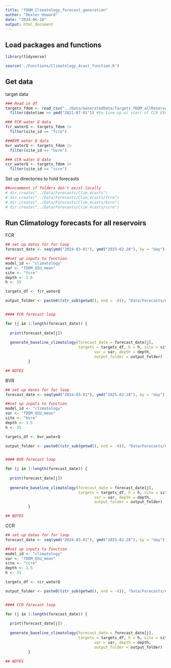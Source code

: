 ```yaml
---
title: "fDOM_Climatology_forecast_generation"
author: "Dexter Howard"
date: "2024-06-28"
output: html_document
---
```



## Load packages and functions 

```r
library(tidyverse)

source('./Functions/Climatology_4cast_function.R')

```


## Get data 

target data 
```r
### Read in df 
targets_fdom <- read_csv("../Data/GeneratedData/Targets_fDOM_allReservoirs.csv") %>% 
  filter(datetime >= ymd("2021-07-01")) #to line up w/ start of CCR EXO deployement so all reservoirs have same training

### FCR water Q data
fcr_waterQ <- targets_fdom |>
  filter(site_id == "fcre")

###BVR water Q data
bvr_waterQ <- targets_fdom |>
  filter(site_id == "bvre")

### CCR water Q data
ccr_waterQ <- targets_fdom |>
  filter(site_id == "ccre")


```


Set up directories to hold forecasts

```r
##uncomment if folders don't exist locally
# dir.create("../Data/Forecasts/Clim_4casts")
# dir.create("../Data/Forecasts/Clim_4casts/fcre")
# dir.create("../Data/Forecasts/Clim_4casts/bvre")
# dir.create("../Data/Forecasts/Clim_4casts/ccre")

```


## Run Climatology forecasts for all reservoirs

FCR
```r
## set up dates for for loop
forecast_date <- seq(ymd("2024-03-01"), ymd("2025-02-28"), by = "day")

##set up inputs to function
model_id <- "climatology"
var <- "fDOM_QSU_mean"
site <- "fcre"
depth <- 1.6
h <- 35

targets_df <- fcr_waterQ

output_folder <- paste0((str_sub(getwd(), end = -8)), "Data/Forecasts/Clim_4casts/fcre/", model_id, "_", site, "_")


#### FCR forecast loop

for (j in 1:length(forecast_date)) {
  
  print(forecast_date[j]) 
  
  generate_baseline_climatology(forecast_date = forecast_date[j],
                                targets = targets_df, h = h, site = site, model_id = model_id,
                                       var = var, depth = depth, 
                                       output_folder = output_folder)
          }

## NOTES

```



BVR
```r
## set up dates for for loop
forecast_date <- seq(ymd("2024-03-01"), ymd("2025-02-28"), by = "day")

##set up inputs to function
model_id <- "climatology"
var <- "fDOM_QSU_mean"
site <- "bvre"
depth <- 1.5
h <- 35

targets_df <- bvr_waterQ

output_folder <- paste0((str_sub(getwd(), end = -8)), "Data/Forecasts/Clim_4casts/bvre/", model_id, "_", site, "_")


#### BVR forecast loop

for (j in 1:length(forecast_date)) {
  
  print(forecast_date[j]) 
  
  generate_baseline_climatology(forecast_date = forecast_date[j],
                                targets = targets_df, h = h, site = site, model_id = model_id,
                                       var = var, depth = depth, 
                                       output_folder = output_folder)
          }

## NOTES

```



CCR
```r
## set up dates for for loop
forecast_date <- seq(ymd("2024-03-01"), ymd("2025-02-28"), by = "day")

##set up inputs to function
model_id <- "climatology"
var <- "fDOM_QSU_mean"
site <- "ccre"
depth <- 1.5
h <- 35

targets_df <- ccr_waterQ

output_folder <- paste0((str_sub(getwd(), end = -8)), "Data/Forecasts/Clim_4casts/ccre/", model_id, "_", site, "_")


#### CCR forecast loop

for (j in 1:length(forecast_date)) {
  
  print(forecast_date[j]) 
  
  generate_baseline_climatology(forecast_date = forecast_date[j],
                                targets = targets_df, h = h, site = site, model_id = model_id,
                                       var = var, depth = depth, 
                                       output_folder = output_folder)
          }

## NOTES

```


